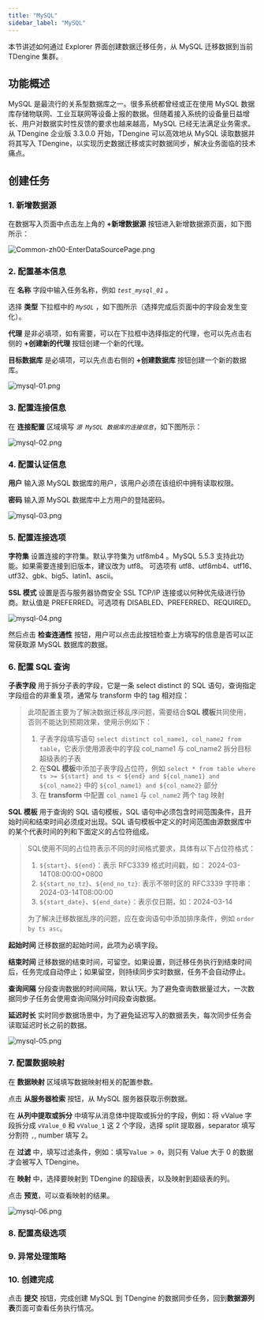 ```yaml
---
title: "MySQL"
sidebar_label: "MySQL"
---
```


本节讲述如何通过 Explorer 界面创建数据迁移任务，从 MySQL 迁移数据到当前 TDengine 集群。

## 功能概述

MySQL 是最流行的关系型数据库之一。很多系统都曾经或正在使用 MySQL 数据库存储物联网、工业互联网等设备上报的数据。但随着接入系统的设备量日益增长、用户对数据实时性反馈的要求也越来越高，MySQL 已经无法满足业务需求。从 TDengine 企业版 3.3.0.0 开始，TDengine 可以高效地从 MySQL 读取数据并将其写入 TDengine，以实现历史数据迁移或实时数据同步，解决业务面临的技术痛点。

## 创建任务

### 1. 新增数据源

在数据写入页面中点击左上角的 **+新增数据源** 按钮进入新增数据源页面，如下图所示：

![Common-zh00-EnterDataSourcePage.png](./pic/Common-zh00-EnterDataSourcePage.png "进入新增数据源页面")

### 2. 配置基本信息

在 **名称** 字段中输入任务名称，例如 *`test_mysql_01`* 。

选择 **类型** 下拉框中的 *`MySQL`* ，如下图所示（选择完成后页面中的字段会发生变化）。

**代理** 是非必填项，如有需要，可以在下拉框中选择指定的代理，也可以先点击右侧的 **+创建新的代理** 按钮创建一个新的代理。

**目标数据库** 是必填项，可以先点击右侧的 **+创建数据库** 按钮创建一个新的数据库。

![mysql-01.png](./pic/mysql-01.png "选择数据源类型为 MySQL")

### 3. 配置连接信息

在 **连接配置** 区域填写 *`源 MySQL 数据库的连接信息`*，如下图所示：

![mysql-02.png](./pic/mysql-02.png "填写源 MySQL数据库的连接信息")

### 4. 配置认证信息

**用户** 输入源 MySQL 数据库的用户，该用户必须在该组织中拥有读取权限。  

**密码** 输入源 MySQL 数据库中上方用户的登陆密码。 

![ mysql-03.png](./pic/mysql-03.png "配置认证信息")  

### 5. 配置连接选项

**字符集** 设置连接的字符集。默认字符集为 utf8mb4 。MySQL 5.5.3 支持此功能。如果需要连接到旧版本，建议改为 utf8。
可选项有 utf8、utf8mb4、utf16、utf32、gbk、big5、latin1、ascii。

**SSL 模式** 设置是否与服务器协商安全 SSL TCP/IP 连接或以何种优先级进行协商。默认值是 PREFERRED。可选项有 DISABLED、PREFERRED、REQUIRED。

![ mysql-04.png](./pic/mysql-04.png "配置连接选项")
  
然后点击 **检查连通性** 按钮，用户可以点击此按钮检查上方填写的信息是否可以正常获取源 MySQL 数据库的数据。

### 6. 配置 SQL 查询

**子表字段** 用于拆分子表的字段，它是一条 select distinct 的 SQL 语句，查询指定字段组合的非重复项，通常与 transform 中的 tag 相对应：
> 此项配置主要为了解决数据迁移乱序问题，需要结合**SQL 模板**共同使用，否则不能达到预期效果，使用示例如下：
> 1. 子表字段填写语句 `select distinct col_name1, col_name2 from table`，它表示使用源表中的字段 col_name1 与 col_name2 拆分目标超级表的子表
> 2. 在**SQL 模板**中添加子表字段占位符，例如 `select * from table where ts >= ${start} and ts < ${end} and ${col_name1} and ${col_name2}` 中的 `${col_name1} and ${col_name2}` 部分
> 3. 在 **transform** 中配置 `col_name1` 与 `col_name2` 两个 tag 映射

**SQL 模板** 用于查询的 SQL 语句模板，SQL 语句中必须包含时间范围条件，且开始时间和结束时间必须成对出现。SQL 语句模板中定义的时间范围由源数据库中的某个代表时间的列和下面定义的占位符组成。
> SQL使用不同的占位符表示不同的时间格式要求，具体有以下占位符格式：
> 1. `${start}`、`${end}`：表示 RFC3339 格式时间戳，如： 2024-03-14T08:00:00+0800
> 2. `${start_no_tz}`、`${end_no_tz}`: 表示不带时区的 RFC3339 字符串：2024-03-14T08:00:00
> 3. `${start_date}`、`${end_date}`：表示仅日期，如：2024-03-14
>
> 为了解决迁移数据乱序的问题，应在查询语句中添加排序条件，例如 `order by ts asc`。

**起始时间** 迁移数据的起始时间，此项为必填字段。

**结束时间** 迁移数据的结束时间，可留空。如果设置，则迁移任务执行到结束时间后，任务完成自动停止；如果留空，则持续同步实时数据，任务不会自动停止。

**查询间隔** 分段查询数据的时间间隔，默认1天。为了避免查询数据量过大，一次数据同步子任务会使用查询间隔分时间段查询数据。

**延迟时长** 实时同步数据场景中，为了避免延迟写入的数据丢失，每次同步任务会读取延迟时长之前的数据。

![ mysql-05.png](./pic/mysql-05.png "配置数据采集") 

### 7. 配置数据映射

在 **数据映射** 区域填写数据映射相关的配置参数。

点击 **从服务器检索** 按钮，从 MySQL 服务器获取示例数据。

在 **从列中提取或拆分** 中填写从消息体中提取或拆分的字段，例如：将 vValue 字段拆分成 `vValue_0` 和 `vValue_1` 这 2 个字段，选择 split 提取器，separator 填写分割符 `,`, number 填写 2。

在 **过滤** 中，填写过滤条件，例如：填写`Value > 0`，则只有 Value 大于 0 的数据才会被写入 TDengine。

在 **映射** 中，选择要映射到 TDengine 的超级表，以及映射到超级表的列。

点击 **预览**，可以查看映射的结果。

![mysql-06.png](pic/mysql-06.png)

### 8. 配置高级选项


<AdvancedOptions/>

### 9. 异常处理策略


<Contributing />

### 10. 创建完成

点击 **提交** 按钮，完成创建  MySQL 到 TDengine 的数据同步任务，回到**数据源列表**页面可查看任务执行情况。
